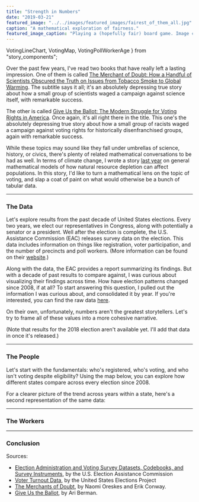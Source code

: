 ```yaml
---
title: "Strength in Numbers"
date: "2019-03-21"
featured_image: "../../images/featured_images/fairest_of_them_all.jpg"
caption: "A mathematical exploration of fairness."
featured_image_caption: "Playing a (hopefully fair) board game. Image credit: Brendan Humphreys from Pexels."
---
```


  VotingLineChart,
  VotingMap,
  VotingPollWorkerAge
} from "story_components";

Over the past few years, I've read two books that have really left a lasting
impression. One of them is called [The Merchant of Doubt: How a Handful of Scientists Obscured the Truth on Issues from Tobacco Smoke to Global Warming](https://www.amazon.com/Merchants-Doubt-Handful-Scientists-Obscured/dp/1608193942).
The subtitle says it all; it's an absolutely depressing true story about how a
small group of scientists waged a campaign against science itself, with
remarkable success.

The other is called [Give Us the Ballot: The Modern Struggle for Voting Rights in America](https://www.amazon.com/Give-Us-Ballot-Struggle-America/dp/1250094720).
Once again, it's all right there in the title. This one's the absolutely
depressing true story about how a small group of racists waged a campaign against voting rights for historically disenfranchised groups, again with remarkable success.

While these topics may sound like they fall under umbrellas of science, history,
or civics, there's plenty of related mathematical conversations to be had as
well. In terms of climate change, I wrote a story [last year](https://mattlane.us/stories/warming-dots/) on general mathematical models
of how natural resource depletion can affect populations. In this story, I'd
like to turn a mathematical lens on the topic of voting, and slap a coat of
paint on what would otherwise be a bunch of tabular data.

---

### The Data

Let's explore results from the past decade of United States elections. Every two
years, we elect our representatives in Congress, along with potentially a
senator or a president. Well after the election is complete, the U.S. Assistance
Commission (EAC) releases survey data on the election. This data includes information
on things like registration, voter participation, and the number of precincts
and poll workers. (More information can be found on their [website](https://www.eac.gov/research-and-data/datasets-codebooks-and-surveys/).)

Along with the data, the EAC provides a report summarizing its findings. But
with a decade of past results to compare against, I was curious about
visualizing their findings across time. How have election patterns changed since
2008, if at all? To start answering this question, I pulled out the information I was curious about, and consolidated it by year. If you're interested, you can find the raw data [here](https://github.com/mmmaaatttttt/personal-site/blob/master/src/data/csv/voting_data_2008_2016.csv).

On their own, unfortunately, numbers aren't the greatest storytellers. Let's try to frame all of these values into a more cohesive narrative.

(Note that results for the 2018 election aren't available yet. I'll add that
data in once it's released.)

---

### The People

Let's start with the fundamentals: who's registered, who's voting, and who isn't
voting despite eligibility? Using the map below, you can explore how different
states compare across every election since 2008.

<VotingMap
  caption="Figure 1: Map visualization of population data by year and state."
  selectOptions={d.mapOptionsForVoters}
/>

For a clearer picture of the trend across years within a state, here's a second
representation of the same data:

<VotingLineChart
  caption="Figure 2: Line representation of population data by year for a fixed state."
  selectOptionsForStatistic={d.lineOptionsForVoters}
/>

---

### The Workers

---

### Conclusion

<VotingPollWorkerAge caption="Figure 3: hi" />

Sources:

- [Election Administration and Voting Survey Datasets, Codebooks, and Survey Instruments](https://www.eac.gov/research-and-data/datasets-codebooks-and-surveys/), by the U.S. Election Assistance Commission
- [Voter Turnout Data](http://www.electproject.org/home/voter-turnout/voter-turnout-data), by the United States Elections Project
- [The Merchants of Doubt](https://www.amazon.com/Merchants-Doubt-Handful-Scientists-Obscured/dp/1608193942), by Naomi Oreskes and Erik Conway.
- [Give Us the Ballot](https://www.amazon.com/Give-Us-Ballot-Struggle-America/dp/1250094720), by Ari Berman.
